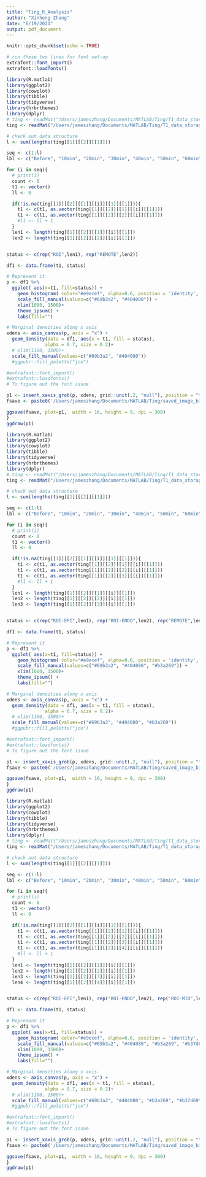 ```yaml
---
title: "Ting_R_Analysis"
author: "Xinheng Zhang"
date: "6/19/2021"
output: pdf_document
---
```


```r
knitr::opts_chunk$set(echo = TRUE)
```


```r
# run these two lines for font set-up
extrafont::font_import()
extrafont::loadfonts()

```

``` r
library(R.matlab)
library(ggplot2)
library(cowplot) 
library(tibble)
library(tidyverse)
library(hrbrthemes)
library(dplyr)
# ting <- readMat("/Users/jameszhang/Documents/MATLAB/Ting/T1_data_storage2.mat")
ting <- readMat("/Users/jameszhang/Documents/MATLAB/Ting/T1_data_storage_biggestROI_septalRemote.mat")

# check out data structure
l <- sum(lengths(ting[[1]][[2]][[1]]))

seq <- c(1:l)
lbl <- c("Before", "10min", "20min", "30min", "40min", "50min", "60min", "90min")

for (i in seq){
  # print(i)
  count <- 0
  t1 <- vector()
  ll <- 0

  if(!is.na(ting[[1]][[2]][[1]][[i]][[1]][[1]])){
    t1 <- c(t1, as.vector(ting[[1]][[2]][[1]][[i]][[1]]))
    t1 <- c(t1, as.vector(ting[[1]][[2]][[2]][[i]][[1]]))
    #ll <- ll + 1
  }
  len1 <- length(ting[[1]][[2]][[1]][[i]][[1]])
  len2 <- length(ting[[1]][[2]][[2]][[i]][[1]])


status <- c(rep("ROI",len1), rep("REMOTE",len2))

df1 <- data.frame(t1, status)

# Represent it
p <- df1 %>%
  ggplot( aes(x=t1, fill=status)) +
    geom_histogram( color="#e9ecef", alpha=0.6, position = 'identity', bins = 30) +
    scale_fill_manual(values=c("#69b3a2", "#404080")) +
    xlim(1000, 1500)+
    theme_ipsum() +
    labs(fill="")

# Marginal densities along x axis
xdens <- axis_canvas(p, axis = "x") +
  geom_density(data = df1, aes(x = t1, fill = status),
              alpha = 0.7, size = 0.2)+
  # xlim(1100, 1500)+
  scale_fill_manual(values=c("#69b3a2", "#404080"))
  #ggpubr::fill_palette("jco")

#extrafont::font_import()
#extrafont::loadfonts()
# To figure out the font issue

p1 <- insert_xaxis_grob(p, xdens, grid::unit(.2, "null"), position = "top")
fsave <- paste0('/Users/jameszhang/Documents/MATLAB/Ting/saved_image_biggestROI_septalRemote_', lbl[i], '.png')

ggsave(fsave, plot=p1,  width = 16, height = 9, dpi = 300)
}
ggdraw(p1)
```

``` r
library(R.matlab)
library(ggplot2)
library(cowplot) 
library(tibble)
library(tidyverse)
library(hrbrthemes)
library(dplyr)
# ting <- readMat("/Users/jameszhang/Documents/MATLAB/Ting/T1_data_storage2.mat")
ting <- readMat("/Users/jameszhang/Documents/MATLAB/Ting/T1_data_storage_biggestROI_septalRemote_2layers.mat")

# check out data structure
l <- sum(lengths(ting[[1]][[2]][[1]]))

seq <- c(1:l)
lbl <- c("Before", "10min", "20min", "30min", "40min", "50min", "60min", "90min")

for (i in seq){
  # print(i)
  count <- 0
  t1 <- vector()
  ll <- 0

  if(!is.na(ting[[1]][[2]][[1]][[i]][[1]][[1]])){
    t1 <- c(t1, as.vector(ting[[1]][[2]][[1]][[i]][[1]]))
    t1 <- c(t1, as.vector(ting[[1]][[2]][[2]][[i]][[1]]))
    t1 <- c(t1, as.vector(ting[[1]][[2]][[3]][[i]][[1]]))
    #ll <- ll + 1
  }
  len1 <- length(ting[[1]][[2]][[1]][[i]][[1]])
  len2 <- length(ting[[1]][[2]][[2]][[i]][[1]])
  len3 <- length(ting[[1]][[2]][[3]][[i]][[1]])


status <- c(rep("ROI-EPI",len1), rep("ROI-ENDO",len2), rep("REMOTE",len3))

df1 <- data.frame(t1, status)

# Represent it
p <- df1 %>%
  ggplot( aes(x=t1, fill=status)) +
    geom_histogram( color="#e9ecef", alpha=0.6, position = 'identity', bins = 30) +
    scale_fill_manual(values=c("#69b3a2", "#404080", "#b3a269")) +
    xlim(1000, 1500)+
    theme_ipsum() +
    labs(fill="")

# Marginal densities along x axis
xdens <- axis_canvas(p, axis = "x") +
  geom_density(data = df1, aes(x = t1, fill = status),
              alpha = 0.7, size = 0.2)+
  # xlim(1100, 1500)+
  scale_fill_manual(values=c("#69b3a2", "#404080", "#b3a269"))
  #ggpubr::fill_palette("jco")

#extrafont::font_import()
#extrafont::loadfonts()
# To figure out the font issue

p1 <- insert_xaxis_grob(p, xdens, grid::unit(.2, "null"), position = "top")
fsave <- paste0('/Users/jameszhang/Documents/MATLAB/Ting/saved_image_biggestROI_septalRemote_2layers_', lbl[i], '.png')

ggsave(fsave, plot=p1,  width = 16, height = 9, dpi = 300)
}
ggdraw(p1)
```

``` r
library(R.matlab)
library(ggplot2)
library(cowplot) 
library(tibble)
library(tidyverse)
library(hrbrthemes)
library(dplyr)
# ting <- readMat("/Users/jameszhang/Documents/MATLAB/Ting/T1_data_storage2.mat")
ting <- readMat("/Users/jameszhang/Documents/MATLAB/Ting/T1_data_storage_biggestROI_septalRemote_3layers.mat")

# check out data structure
l <- sum(lengths(ting[[1]][[2]][[1]]))

seq <- c(1:l)
lbl <- c("Before", "10min", "20min", "30min", "40min", "50min", "60min", "90min")

for (i in seq){
  # print(i)
  count <- 0
  t1 <- vector()
  ll <- 0

  if(!is.na(ting[[1]][[2]][[1]][[i]][[1]][[1]])){
    t1 <- c(t1, as.vector(ting[[1]][[2]][[1]][[i]][[1]]))
    t1 <- c(t1, as.vector(ting[[1]][[2]][[2]][[i]][[1]]))
    t1 <- c(t1, as.vector(ting[[1]][[2]][[3]][[i]][[1]]))
    t1 <- c(t1, as.vector(ting[[1]][[2]][[4]][[i]][[1]]))
    #ll <- ll + 1
  }
  len1 <- length(ting[[1]][[2]][[1]][[i]][[1]])
  len2 <- length(ting[[1]][[2]][[2]][[i]][[1]])
  len3 <- length(ting[[1]][[2]][[3]][[i]][[1]])
  len4 <- length(ting[[1]][[2]][[4]][[i]][[1]])


status <- c(rep("ROI-EPI",len1), rep("ROI-ENDO",len2), rep("ROI-MID",len3), rep("REMOTE",len4))

df1 <- data.frame(t1, status)

# Represent it
p <- df1 %>%
  ggplot( aes(x=t1, fill=status)) +
    geom_histogram( color="#e9ecef", alpha=0.6, position = 'identity', bins = 30) +
    scale_fill_manual(values=c("#69b3a2", "#404080", "#b3a269", "#b37d69")) +
    xlim(1000, 1500)+
    theme_ipsum() +
    labs(fill="")

# Marginal densities along x axis
xdens <- axis_canvas(p, axis = "x") +
  geom_density(data = df1, aes(x = t1, fill = status),
              alpha = 0.7, size = 0.2)+
  # xlim(1100, 1500)+
  scale_fill_manual(values=c("#69b3a2", "#404080", "#b3a269", "#b37d69"))
  #ggpubr::fill_palette("jco")

#extrafont::font_import()
#extrafont::loadfonts()
# To figure out the font issue

p1 <- insert_xaxis_grob(p, xdens, grid::unit(.2, "null"), position = "top")
fsave <- paste0('/Users/jameszhang/Documents/MATLAB/Ting/saved_image_biggestROI_septalRemote_3layers_', lbl[i], '.png')

ggsave(fsave, plot=p1,  width = 16, height = 9, dpi = 300)
}
ggdraw(p1)
```